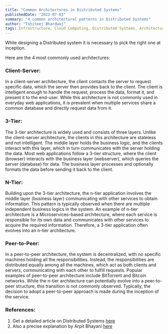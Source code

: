 ```yaml
---
title: "Common Architectures in Distributed Systems"
publishedDate: "2023-07-03"
summary: "4 common architectural patterns in Distributed Systems"
author: "Tshiteej Bhardwaj"
tags: Infrastructure, Cloud Computing, Distributed Systems, Architecture
---
```


While designing a Distributed system it is necessary to pick the right one at inception.

Here are the 4 most commonly used architectures:

### Client-Server:

In a client-server architecture, the client contacts the server to request specific data, which the server then provides back to the client. The client is intelligent enough to handle the request, process the data, format it, and present it to the end-user. While this architecture is not commonly used in everyday web applications, it is prevalent when multiple services share a common database and directly request data from it.

### 3-Tier:

The 3-tier architecture is widely used and consists of three layers. Unlike the client-server architecture, the clients in this architecture are stateless and not intelligent. The middle layer holds the business logic, and the clients interact with this layer, which in turn communicates with the server holding the data. Most web applications follow a 3-tier structure, where the client (browser) interacts with the business layer (webserver), which queries the server (database) for data. The business layer processes and optionally formats the data before sending it back to the client.

### N-Tier:

Building upon the 3-tier architecture, the n-tier application involves the middle layer (business layer) communicating with other services to obtain information. This pattern is typically observed when there are multiple independent business logics in the system. An example of n-tier architecture is a Microservices-based architecture, where each service is responsible for its own data and communicates with other services to acquire the required information. Therefore, a 3-tier application often evolves into an n-tier architecture.

### Peer-to-Peer:

In a peer-to-peer architecture, the system is decentralized, with no specific machines holding all the responsibilities. Instead, the responsibilities are distributed equally among all the machines, which act as both clients and servers, communicating with each other to fulfill requests. Popular examples of peer-to-peer architecture include BitTorrent and Bitcoin networks. While the n-tier architecture can potentially evolve into a peer-to-peer structure, this transition is not commonly observed. Typically, the decision to adopt a peer-to-peer approach is made during the inception of the service.

### References:

1. Get a detailed article on Distributed Systems [here](https://en.wikipedia.org/wiki/Distributed_computing)
2. Also a precise explanation by Arpit Bhayani [here](https://arpitbhayani.me/blogs/architectures-in-distributed-systems/)
